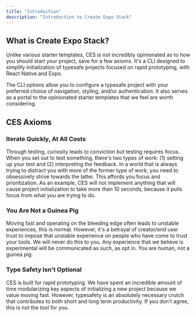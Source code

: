 ```yaml
---
title: "Introduction"
description: "Introduction to Create Expo Stack"
---
```


## What is Create Expo Stack?

Unlike various starter templates, CES is not incredibly opinionated as to how you should start your project, save for a few axioms. It's a CLI designed to simplify initialization of typesafe projects focused on rapid prototyping, with React Native and Expo. 

The CLI options allow you to configure a typesafe project with your preferred choice of navigation, styling, and/or authentication. It also serves as a portal to the opinionated starter templates that we feel are worth considering.

## CES Axioms

### Iterate Quickly, At All Costs

Through testing, curiosity leads to conviction but testing requires focus. When you set out to test something, there's two types of work: (1) setting up your test and (2) interpreting the feedback. In a world that is always trying to distract you with more of the former type of work, you need to obsessively strive towards the latter. This affords you focus and prioritization. As an example, CES will not implement anything that will cause project initialization to take more than 10 seconds, because it pulls focus from what you are trying to do.

### You Are Not a Guinea Pig

Moving fast and operating on the bleeding edge often leads to unstable experiences, this is normal. However, it's a betrayal of creator/end user trust to impose that unstable experience on people who have come to trust your tools. We will never do this to you. Any experience that we believe is experimental will be communicated as such, as opt in. You are human, not a guinea pig.

### Type Safety Isn't Optional

CES is built for rapid prototyping. We have spent an incredible amount of time modularizing key aspects of initializing a new project because we value moving fast. However, typesafety is an absolutely necessary crutch that contributes to both short and long term productivity. If you don't agree, this is not the tool for you.